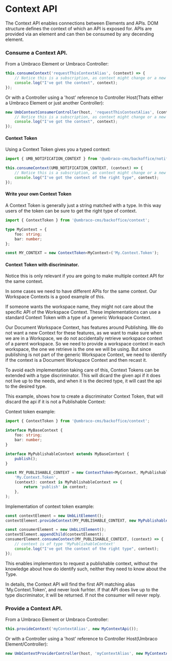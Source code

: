 
<Meta title="Guides/Context API" />

# Context API

The Context API enables connections between Elements and APIs.
DOM structure defines the context of which an API is exposed for. APIs are provided via an element and can then be consumed by any decending element.

### Consume a Context API.

From a Umbraco Element or Umbraco Controller:

```ts
this.consumeContext('requestThisContextAlias', (context) => {
	// Notice this is a subscription, as context might change or a new one appears.
	console.log("I've got the context", context);
});
```

Or with a Controller using a 'host' reference to Controller Host(Thats either a Umbraco Element or just another Controller):

```ts
new UmbContextConsumerController(host, 'requestThisContextAlias', (context) => {
	// Notice this is a subscription, as context might change or a new one appears.
	console.log("I've got the context", context);
});
```

#### Context Token

Using a Context Token gives you a typed context:

```ts
import { UMB_NOTIFICATION_CONTEXT } from '@umbraco-cms/backoffice/notification';

this.consumeContext(UMB_NOTIFICATION_CONTEXT, (context) => {
	// Notice this is a subscription, as context might change or a new one appears, but the value is strongly typed
	console.log("I've got the context of the right type", context);
});
```

#### Write your own Context Token

A Context Token is generally just a string matched with a type. In this way users of the token can be sure to get the right type of context.

```ts
import { ContextToken } from '@umbraco-cms/backoffice/context';

type MyContext = {
	foo: string;
	bar: number;
};

const MY_CONTEXT = new ContextToken<MyContext>('My.Context.Token');
```

#### Context Token with discriminator.

Notice this is only relevant if you are going to make multiple context API for the same context.

In some cases we need to have different APIs for the same context. Our Workspace Contexts is a good example of this.

If someone wants the workspace name, they might not care about the specific API of the Workspace Context. These implementations can use a standard Context Token with a type of a generic Workspace Context.

Our Document Workspace Context, has features around Publishing. We do not want a new Context for these features, as we want to make sure when we are in a Workspace, we do not accidentally retrieve workspace context of a parent workspace. So we need to provide a workspace context in each workspace, the one we retrieve is the one we will be using.
But since publishing is not part of the generic Workspace Context, we need to identify if the context is a Document Workspace Context and then recast it.

To avoid each implementation taking care of this, Context Tokens can be extended with a type discriminator.
This will dicard the given api if it does not live up to the needs, and when it is the decired type, it will cast the api to the desired type.

This example, shows how to create a discriminator Context Token, that will discard the api if it is not a Publishable Context:

Context token example:

```ts
import { ContextToken } from '@umbraco-cms/backoffice/context';

interface MyBaseContext {
	foo: string;
	bar: number;
}

interface MyPublishableContext extends MyBaseContext {
	publish();
}

const MY_PUBLISHABLE_CONTEXT = new ContextToken<MyContext, MyPublishableContext>(
	'My.Context.Token',
	(context): context is MyPublishableContext => {
		return 'publish' in context;
	},
);
```

Implementation of context token example:

```ts
const contextElement = new UmbLitElement();
contextElement.provideContext(MY_PUBLISHABLE_CONTEXT, new MyPublishableContext());

const consumerElement = new UmbLitElement();
contextElement.appendChild(contextElement);
consumerElement.consumeContext(MY_PUBLISHABLE_CONTEXT, (context) => {
	// context is of type 'MyPublishableContext'
	console.log("I've got the context of the right type", context);
});
```

This enables implementors to request a publishable context, without the knowledge about how do identify such, neither they need to know about the Type.

In details, the Context API will find the first API matching alias 'My.Context.Token', and never look furhter. If that API does live up to the type discriminator, it will be returned. If not the consumer will never reply.

### Provide a Context API.

From a Umbraco Element or Umbraco Controller:

```ts
this.provideContext('myContextAlias', new MyContextApi());
```

Or with a Controller using a 'host' reference to Controller Host(Umbraco Element/Controller):

```ts
new UmbContextProviderController(host, 'myContextAlias', new MyContextApi());
```
